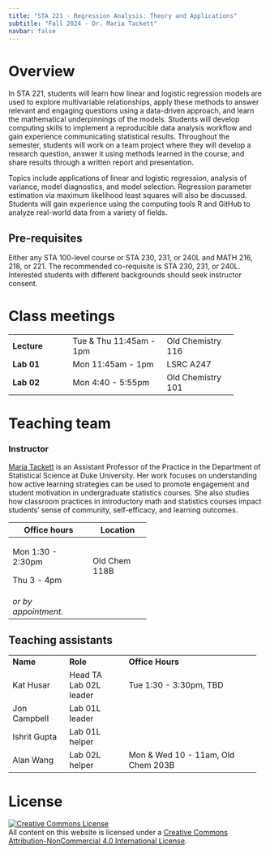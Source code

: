 ```yaml
---
title: "STA 221 - Regression Analysis: Theory and Applications"
subtitle: "Fall 2024 - Dr. Maria Tackett"
navbar: false
---
```


# Overview

In STA 221, students will learn how linear and logistic regression models are used to explore multivariable relationships, apply these methods to answer relevant and engaging questions using a data-driven approach, and learn the mathematical underpinnings of the models. Students will develop computing skills to implement a reproducible data analysis workflow and gain experience communicating statistical results. Throughout the semester, students will work on a team project where they will develop a research question, answer it using methods learned in the course, and share results through a written report and presentation.

Topics include applications of linear and logistic regression, analysis of variance, model diagnostics, and model selection. Regression parameter estimation via maximum likelihood least squares will also be discussed. Students will gain experience using the computing tools R and GitHub to analyze real-world data from a variety of fields.

## Pre-requisites

Either any STA 100-level course or STA 230, 231, or 240L and MATH 216, 218, or 221. The recommended co-requisite is STA 230, 231, or 240L. Interested students with different backgrounds should seek instructor consent.

# Class meetings

+----------------+-------------------------+-------------------+
| **Lecture**    | Tue & Thu 11:45am - 1pm | Old Chemistry 116 |
+----------------+-------------------------+-------------------+
| **Lab 01**     | Mon 11:45am - 1pm       | LSRC A247         |
+----------------+-------------------------+-------------------+
| **Lab 02**     | Mon 4:40 - 5:55pm       | Old Chemistry 101 |
+----------------+-------------------------+-------------------+

# Teaching team

### Instructor

[Maria Tackett](https://www2.stat.duke.edu/~mt324) is an Assistant Professor of the Practice in the Department of Statistical Science at Duke University. Her work focuses on understanding how active learning strategies can be used to promote engagement and student motivation in undergraduate statistics courses. She also studies how classroom practices in introductory math and statistics courses impact students' sense of community, self-efficacy, and learning outcomes.

+----------------------+---------------+
| Office hours         | Location      |
+======================+===============+
| Mon 1:30 - 2:30pm    | Old Chem 118B |
|                      |               |
| Thu 3 - 4pm          |               |
+----------------------+---------------+
| *or by appointment.* |               |
+----------------------+---------------+

## Teaching assistants

+---------------+----------------+------------------------------------+
| **Name**      | **Role**       | **Office Hours**                   |
+---------------+----------------+------------------------------------+
| Kat Husar     | Head TA\       | Tue 1:30 - 3:30pm, TBD             |
|               | Lab 02L leader |                                    |
+---------------+----------------+------------------------------------+
| Jon Campbell  | Lab 01L leader |                                    |
+---------------+----------------+------------------------------------+
| Ishrit Gupta  | Lab 01L helper |                                    |
+---------------+----------------+------------------------------------+
| Alan Wang     | Lab 02L helper | Mon & Wed 10 - 11am, Old Chem 203B |
+---------------+----------------+------------------------------------+

# License

<a rel="license" href="http://creativecommons.org/licenses/by-nc/4.0/">![Creative Commons License](https://i.creativecommons.org/l/by-nc/4.0/88x31.png){alt="Creative Commons License" style="border-width:0"}</a><br />All content on this website is licensed under a <a rel="license" href="http://creativecommons.org/licenses/by-nc/4.0/">Creative Commons Attribution-NonCommercial 4.0 International License</a>.
